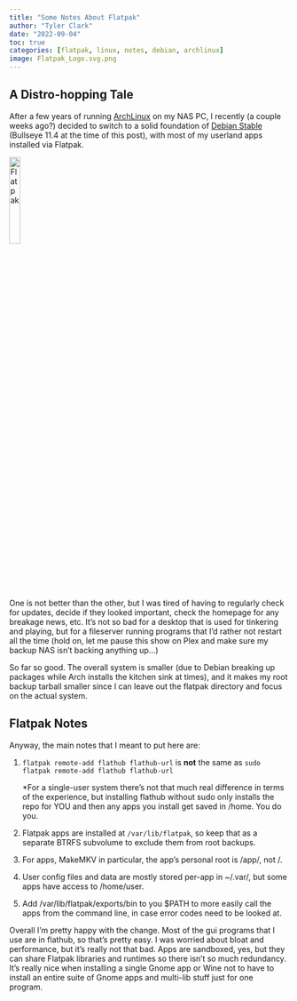 ```yaml
---
title: "Some Notes About Flatpak"
author: "Tyler Clark"
date: "2022-09-04"
toc: true
categories: [flatpak, linux, notes, debian, archlinux]
image: Flatpak_Logo.svg.png
---
```


## A Distro-hopping Tale

After a few years of running <a href="https://archlinux.org/">ArchLinux</a>
  on my NAS PC, I recently (a couple weeks ago?) decided to switch to a
  solid foundation of 
  <a href="https://www.debian.org/releases/stable/">Debian Stable</a>
  (Bullseye 11.4 at the time of this post), 
  with most of my userland apps installed via Flatpak.
  
[![Flatpak](Flatpak_Logo.svg.png){width=20%}](https://flatpak.org/ "Flatpak")
  
  
One is not better than the other, but I was tired of having to regularly
  check for updates, decide if they looked important, check the homepage
  for any breakage news, etc. It's not so bad for a desktop that is used
  for tinkering and playing, but for a fileserver running programs that
  I'd rather not restart all the time (hold on, let me pause this show
  on Plex and make sure my backup NAS isn't backing anything up...)
  
So far so good. The overall system is smaller (due to Debian breaking
  up packages while Arch installs the kitchen sink at times), and it 
  makes my root backup tarball smaller since I can leave out the 
  flatpak directory and focus on the actual system.

## Flatpak Notes
Anyway, the main notes that I meant to put here are: 

1. `flatpak remote-add flathub flathub-url` is **not** the same as `sudo flatpak remote-add flathub flathub-url`

    *For a single-user system there's not that much real difference in terms
    of the experience, but installing flathub without sudo only installs
    the repo for YOU and then any apps you install get saved in /home. 
    You do you.
  
2. Flatpak apps are installed at `/var/lib/flatpak`, so keep that as
  a separate BTRFS subvolume to exclude them from root backups. 
  
3. For apps, MakeMKV in particular, the app's personal root is /app/, not /.

4. User config files and data are mostly stored per-app in ~/.var/, 
  but some apps have access to /home/user.
  
5. Add /var/lib/flatpak/exports/bin to you $PATH to more easily call the
  apps from the command line, in case error codes need to be looked at.
  
Overall I'm pretty happy with the change. Most of the gui programs that
  I use are in flathub, so that's pretty easy. I was worried about bloat
  and performance, but it's really not that bad. Apps are sandboxed, yes,
  but they can share Flatpak libraries and runtimes so there isn't so much
  redundancy. It's really nice when installing a single Gnome app or Wine
  not to have to install an entire suite of Gnome apps and multi-lib
  stuff just for one program. 